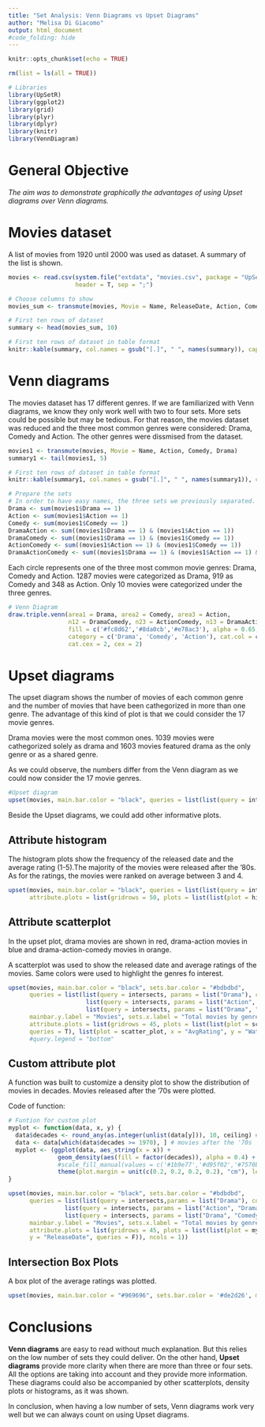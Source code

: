 ```yaml
---
title: "Set Analysis: Venn Diagrams vs Upset Diagrams"
author: "Melisa Di Giacomo"
output: html_document
#code_folding: hide
---
```


```r
knitr::opts_chunk$set(echo = TRUE)
```


```r
rm(list = ls(all = TRUE))

# Libraries 
library(UpSetR)
library(ggplot2)
library(grid)
library(plyr)
library(dplyr)
library(knitr)
library(VennDiagram)
```


# General Objective


*The aim was to demonstrate graphically the advantages of using Upset diagrams over Venn diagrams.*


# Movies dataset

A list of movies from 1920 until 2000 was used as dataset. A summary of the list is shown.

```r
movies <- read.csv(system.file("extdata", "movies.csv", package = "UpSetR"), 
                   header = T, sep = ";")

# Choose columns to show
movies_sum <- transmute(movies, Movie = Name, ReleaseDate, Action, Comedy, Drama, Thriller, Romance, Average_Rating = AvgRating)

# First ten rows of dataset
summary <- head(movies_sum, 10)

# First ten rows of dataset in table format
knitr::kable(summary, col.names = gsub("[.]", " ", names(summary)), caption = "Table 1. Movies dataset")
```


# Venn diagrams


The movies dataset has 17 different genres. If we are familiarized with Venn diagrams, we know they only work well with two to four sets. More sets could be possible but may be tedious. For that reason, the movies dataset was reduced and the three most common genres were considered: Drama, Comedy and Action. The other genres were dissmised from the dataset.


```r
movies1 <- transmute(movies, Movie = Name, Action, Comedy, Drama)
summary1 <- tail(movies1, 5)

# First ten rows of dataset in table format
knitr::kable(summary1, col.names = gsub("[.]", " ", names(summary1)), caption = "Table 2. Movies in the three most common genres.")
```


```r
# Prepare the sets 
# In order to have easy names, the three sets we previously separated.
Drama <- sum(movies1$Drama == 1)
Action <- sum(movies1$Action == 1)
Comedy <- sum(movies1$Comedy == 1)
DramaAction <- sum((movies1$Drama == 1) & (movies1$Action == 1))
DramaComedy <- sum((movies1$Drama == 1) & (movies1$Comedy == 1))
ActionComedy <- sum((movies1$Action == 1) & (movies1$Comedy == 1))
DramaActionComedy <- sum((movies1$Drama == 1) & (movies1$Action == 1) & (movies1$Comedy == 1))
```


Each circle represents one of the three most common movie genres: Drama, Comedy and Action. 1287 movies were categorized as Drama, 919 as Comedy and 348 as Action. Only 10 movies were categorized under the three genres. 


```r
# Venn Diagram
draw.triple.venn(area1 = Drama, area2 = Comedy, area3 = Action,
                 n12 = DramaComedy, n23 = ActionComedy, n13 = DramaAction, n123 = DramaActionComedy,
                 fill = c('#fc8d62','#8da0cb','#e78ac3'), alpha = 0.65, lty = 'blank',
                 category = c('Drama', 'Comedy', 'Action'), cat.col = c('#fc8d62','#8da0cb','#e78ac3'),
                 cat.cex = 2, cex = 2)
```


# Upset diagrams


The upset diagram shows the number of movies of each common genre and the number of movies that have been cathegorized in more than one genre. The advantage of this kind of plot is that we could consider the 17 movie genres.


Drama movies were the most common ones. 1039 movies were cathegorized solely as drama and 1603 movies featured drama as the only genre or as a shared genre.


As we could observe, the numbers differ from the Venn diagram as we could now consider the 17 movie genres.


```r
#Upset diagram
upset(movies, main.bar.color = "black", queries = list(list(query = intersects, params = list("Drama"), color = "#ff0000", active = T)), mainbar.y.label = "Movies", sets.x.label = "Total movies by genre")
```


Beside the Upset diagrams, we could add other informative plots.


##  Attribute histogram


The histogram plots show the frequency of the released date and the average rating (1-5).The majority of the movies were released after the '80s. As for the ratings, the movies were ranked on average between 3 and 4.


```r
upset(movies, main.bar.color = "black", queries = list(list(query = intersects, params = list("Drama"), color = "#ff0000", active = T)), mainbar.y.label = "Movies", sets.x.label = "Total movies by genre",
      attribute.plots = list(gridrows = 50, plots = list(list(plot = histogram, x = "ReleaseDate", queries = T), list(plot = histogram, x = "AvgRating", queries = T)), ncols = 2))
```


## Attribute scatterplot


In the upset plot, drama movies are shown in red, drama-action movies in blue and drama-action-comedy movies in orange.


A scatterplot was used to show the released date and average ratings of the movies. Same colors were used to highlight the genres fo interest.


```r
upset(movies, main.bar.color = "black", sets.bar.color = "#bdbdbd",
      queries = list(list(query = intersects, params = list("Drama"), color = "red", active = T), 
                      list(query = intersects, params = list("Action", "Drama"), color = "#3182bd", active = T), 
                      list(query = intersects, params = list("Drama", "Comedy", "Action"), color = "orange", active = T)),
      mainbar.y.label = "Movies", sets.x.label = "Total movies by genre",
      attribute.plots = list(gridrows = 45, plots = list(list(plot = scatter_plot, x = "ReleaseDate", y = "AvgRating",
      queries = T), list(plot = scatter_plot, x = "AvgRating", y = "Watches", queries = T)), ncols = 2))
      #query.legend = "bottom"
```


## Custom attribute plot


A function was built to customize a density plot to show the distribution of movies in decades. Movies released after the '70s were plotted.


Code of function:


```r
# Funtion for custom plot
myplot <- function(data, x, y) {
  data$decades <- round_any(as.integer(unlist(data[y])), 10, ceiling) # group movies in decades
  data <- data[which(data$decades >= 1970), ] # movies after the '70s
  myplot <- (ggplot(data, aes_string(x = x)) + 
              geom_density(aes(fill = factor(decades)), alpha = 0.4) + theme_classic() + # density plot
              #scale_fill_manual(values = c('#1b9e77','#d95f02','#7570b3','#e7298a')) + # specify colors
              theme(plot.margin = unit(c(0.2, 0.2, 0.2, 0.2), "cm"), legend.key.size = unit(0.4, "cm")))
}

```


```r
upset(movies, main.bar.color = "black", sets.bar.color = "#bdbdbd",
      queries = list(list(query = intersects,params = list("Drama"), color = "red", active = T), 
                list(query = intersects, params = list("Action", "Drama"), active = T), 
                list(query = intersects, params = list("Drama", "Comedy", "Action"), color = "orange", active = T)),
      mainbar.y.label = "Movies", sets.x.label = "Total movies by genre", 
      attribute.plots = list(gridrows = 45, plots = list(list(plot = myplot, x = "AvgRating", 
      y = "ReleaseDate", queries = F)), ncols = 1))
```


## Intersection Box Plots


A box plot of the average ratings was plotted.


```r
upset(movies, main.bar.color = "#969696", sets.bar.color = '#de2d26', mainbar.y.label = "Movies", sets.x.label = "Total movies by genre", boxplot.summary = c("AvgRating"))
```


# Conclusions


**Venn diagrams** are easy to read without much explanation. But this relies on the low number of sets they could deliver.
On the other hand, **Upset diagrams** provide more clarity when there are more than three or four sets. All the options are taking into account and they provide more information. These diagrams could also be accompanied by other scatterplots, density plots or histograms, as it was shown.


In conclusion, when having a low number of sets, Venn diagrams work very well but we can always count on using Upset diagrams.



